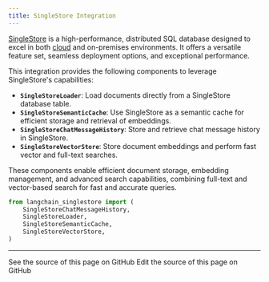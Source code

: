 ```yaml
---
title: SingleStore Integration
---
```


[SingleStore](https://singlestore.com/) is a high-performance, distributed SQL database designed to excel in both [cloud](https://www.singlestore.com/cloud/) and on-premises environments. It offers a versatile feature set, seamless deployment options, and exceptional performance.

This integration provides the following components to leverage SingleStore's capabilities:

- **`SingleStoreLoader`**: Load documents directly from a SingleStore database table.
- **`SingleStoreSemanticCache`**: Use SingleStore as a semantic cache for efficient storage and retrieval of embeddings.
- **`SingleStoreChatMessageHistory`**: Store and retrieve chat message history in SingleStore.
- **`SingleStoreVectorStore`**: Store document embeddings and perform fast vector and full-text searches.

These components enable efficient document storage, embedding management, and advanced search capabilities, combining full-text and vector-based search for fast and accurate queries.

```python
from langchain_singlestore import (
    SingleStoreChatMessageHistory,
    SingleStoreLoader,
    SingleStoreSemanticCache,
    SingleStoreVectorStore,
)
```

---

<CardGroup cols={2}>
  <Card title="View Source" icon="eye" href="https://github.com/langchain-ai/docs/blob/main/src/oss/python/integrations/providers/singlestore.mdx">
    See the source of this page on GitHub
  </Card>
  <Card title="Edit Source" icon="pen-to-square" href="https://github.com/langchain-ai/docs/edit/main/src/oss/python/integrations/providers/singlestore.mdx">
    Edit the source of this page on GitHub
  </Card>
</CardGroup>
